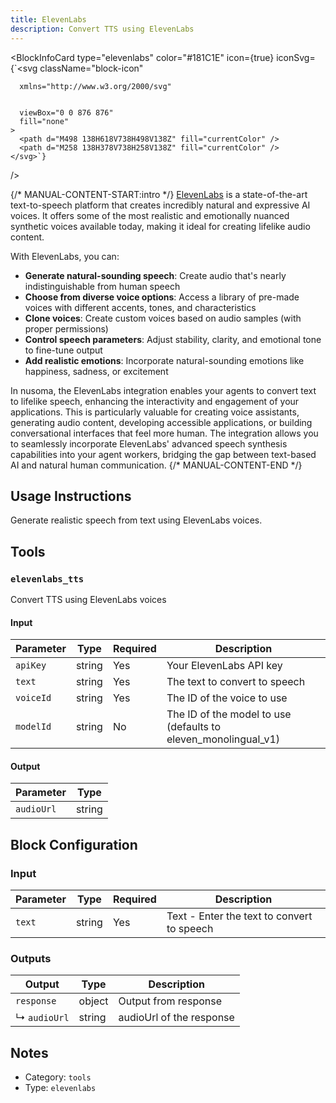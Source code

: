 ```yaml
---
title: ElevenLabs
description: Convert TTS using ElevenLabs
---
```



<BlockInfoCard
  type="elevenlabs"
  color="#181C1E"
  icon={true}
  iconSvg={`<svg className="block-icon"
      
      xmlns="http://www.w3.org/2000/svg"
      
      
      viewBox="0 0 876 876"
      fill="none"
    >
      <path d="M498 138H618V738H498V138Z" fill="currentColor" />
      <path d="M258 138H378V738H258V138Z" fill="currentColor" />
    </svg>`}
/>

{/* MANUAL-CONTENT-START:intro */}
[ElevenLabs](https://elevenlabs.io/) is a state-of-the-art text-to-speech platform that creates incredibly natural and expressive AI voices. It offers some of the most realistic and emotionally nuanced synthetic voices available today, making it ideal for creating lifelike audio content.

With ElevenLabs, you can:

- **Generate natural-sounding speech**: Create audio that's nearly indistinguishable from human speech
- **Choose from diverse voice options**: Access a library of pre-made voices with different accents, tones, and characteristics
- **Clone voices**: Create custom voices based on audio samples (with proper permissions)
- **Control speech parameters**: Adjust stability, clarity, and emotional tone to fine-tune output
- **Add realistic emotions**: Incorporate natural-sounding emotions like happiness, sadness, or excitement

In nusoma, the ElevenLabs integration enables your agents to convert text to lifelike speech, enhancing the interactivity and engagement of your applications. This is particularly valuable for creating voice assistants, generating audio content, developing accessible applications, or building conversational interfaces that feel more human. The integration allows you to seamlessly incorporate ElevenLabs' advanced speech synthesis capabilities into your agent workers, bridging the gap between text-based AI and natural human communication.
{/* MANUAL-CONTENT-END */}

## Usage Instructions

Generate realistic speech from text using ElevenLabs voices.

## Tools

### `elevenlabs_tts`

Convert TTS using ElevenLabs voices

#### Input

| Parameter | Type   | Required | Description                                                      |
| --------- | ------ | -------- | ---------------------------------------------------------------- |
| `apiKey`  | string | Yes      | Your ElevenLabs API key                                          |
| `text`    | string | Yes      | The text to convert to speech                                    |
| `voiceId` | string | Yes      | The ID of the voice to use                                       |
| `modelId` | string | No       | The ID of the model to use \(defaults to eleven_monolingual_v1\) |

#### Output

| Parameter  | Type   |
| ---------- | ------ |
| `audioUrl` | string |

## Block Configuration

### Input

| Parameter | Type   | Required | Description                                |
| --------- | ------ | -------- | ------------------------------------------ |
| `text`    | string | Yes      | Text - Enter the text to convert to speech |

### Outputs

| Output       | Type   | Description              |
| ------------ | ------ | ------------------------ |
| `response`   | object | Output from response     |
| ↳ `audioUrl` | string | audioUrl of the response |

## Notes

- Category: `tools`
- Type: `elevenlabs`
